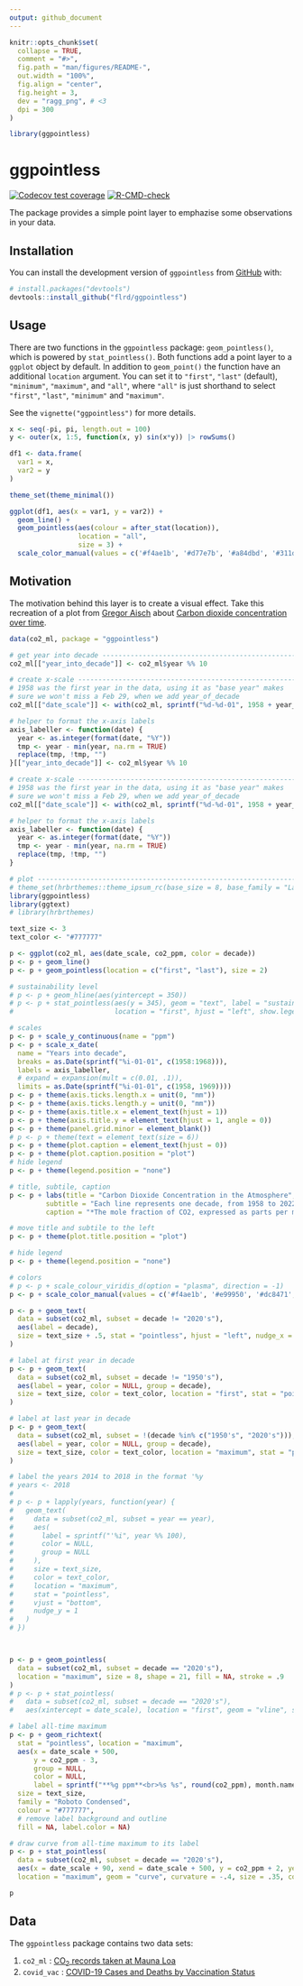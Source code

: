 ```yaml
---
output: github_document
---
```


<!-- README.md is generated from README.Rmd. Please edit that file -->

```r
knitr::opts_chunk$set(
  collapse = TRUE,
  comment = "#>",
  fig.path = "man/figures/README-", 
  out.width = "100%",
  fig.align = "center",
  fig.height = 3,
  dev = "ragg_png", # <3
  dpi = 300
)

library(ggpointless)
```

# ggpointless

<!-- badges: start -->
[![Codecov test coverage](https://codecov.io/gh/flrd/ggpointless/branch/main/graph/badge.svg)](https://app.codecov.io/gh/flrd/ggpointless?branch=main)
[![R-CMD-check](https://github.com/flrd/ggpointless/workflows/R-CMD-check/badge.svg)](https://github.com/flrd/ggpointless/actions)
<!-- badges: end -->

The package provides a simple point layer to emphazise some observations in your data.

## Installation

You can install the development version of `ggpointless` from [GitHub](https://github.com/) with:

``` r
# install.packages("devtools")
devtools::install_github("flrd/ggpointless")
```

## Usage

There are two functions in the `ggpointless` package: `geom_pointless()`, which is powered by `stat_pointless()`. Both functions add a point layer to a `ggplot` object by default. In addition to `geom_point()` the function have an additional `location` argument. You can set it to `"first"`, `"last"` (default), `"minimum"`, `"maximum"`, and `"all"`, where `"all"` is just shorthand to select `"first"`, `"last"`, `"minimum"` and `"maximum"`.  

See the `vignette("ggpointless")` for more details.


```r
x <- seq(-pi, pi, length.out = 100)
y <- outer(x, 1:5, function(x, y) sin(x*y)) |> rowSums()

df1 <- data.frame(
  var1 = x,
  var2 = y
)

theme_set(theme_minimal())

ggplot(df1, aes(x = var1, y = var2)) +
  geom_line() +
  geom_pointless(aes(colour = after_stat(location)),
                 location = "all",
                 size = 3) +
  scale_color_manual(values = c('#f4ae1b', '#d77e7b', '#a84dbd', '#311dfc'))
```

## Motivation

The motivation behind this layer is to create a visual effect. Take this recreation of a plot from [Gregor Aisch](https://driven-by-data.net/) about [Carbon dioxide concentration over time](https://blog.datawrapper.de/weekly-chart-carbon-dioxide/). 



```r
data(co2_ml, package = "ggpointless")

# get year into decade ----------------------------------------------------
co2_ml[["year_into_decade"]] <- co2_ml$year %% 10

# create x-scale ----------------------------------------------------------
# 1958 was the first year in the data, using it as "base year" makes
# sure we won't miss a Feb 29, when we add year_of_decade
co2_ml[["date_scale"]] <- with(co2_ml, sprintf("%d-%d-01", 1958 + year_into_decade, month)) |> as.Date()

# helper to format the x-axis labels
axis_labeller <- function(date) {
  year <- as.integer(format(date, "%Y"))
  tmp <- year - min(year, na.rm = TRUE)
  replace(tmp, !tmp, "")
}[["year_into_decade"]] <- co2_ml$year %% 10

# create x-scale ----------------------------------------------------------
# 1958 was the first year in the data, using it as "base year" makes
# sure we won't miss a Feb 29, when we add year_of_decade
co2_ml[["date_scale"]] <- with(co2_ml, sprintf("%d-%d-01", 1958 + year_into_decade, month)) |> as.Date()

# helper to format the x-axis labels
axis_labeller <- function(date) {
  year <- as.integer(format(date, "%Y"))
  tmp <- year - min(year, na.rm = TRUE)
  replace(tmp, !tmp, "")
}
```


```r
# plot --------------------------------------------------------------------
# theme_set(hrbrthemes::theme_ipsum_rc(base_size = 8, base_family = "Lato"))
library(ggpointless)
library(ggtext)
# library(hrbrthemes)

text_size <- 3
text_color <- "#777777"

p <- ggplot(co2_ml, aes(date_scale, co2_ppm, color = decade))
p <- p + geom_line()
p <- p + geom_pointless(location = c("first", "last"), size = 2)

# sustainability level
# p <- p + geom_hline(aes(yintercept = 350))
# p <- p + stat_pointless(aes(y = 345), geom = "text", label = "sustainable level",
#                         location = "first", hjust = "left", show.legend = FALSE)

# scales
p <- p + scale_y_continuous(name = "ppm")
p <- p + scale_x_date(
  name = "Years into decade",
  breaks = as.Date(sprintf("%i-01-01", c(1958:1968))),
  labels = axis_labeller,
  # expand = expansion(mult = c(0.01, .1)),
  limits = as.Date(sprintf("%i-01-01", c(1958, 1969))))
p <- p + theme(axis.ticks.length.x = unit(0, "mm"))
p <- p + theme(axis.ticks.length.y = unit(0, "mm"))
p <- p + theme(axis.title.x = element_text(hjust = 1))
p <- p + theme(axis.title.y = element_text(hjust = 1, angle = 0))
p <- p + theme(panel.grid.minor = element_blank())
# p <- p + theme(text = element_text(size = 6))
p <- p + theme(plot.caption = element_text(hjust = 0))
p <- p + theme(plot.caption.position = "plot")
# hide legend
p <- p + theme(legend.position = "none")

# title, subtile, caption
p <- p + labs(title = "Carbon Dioxide Concentration in the Atmosphere",
         subtitle = "Each line represents one decade, from 1958 to 2022. CO2 concentration is measured in\nparts per million* (ppm).",
         caption = "*The mole fraction of CO2, expressed as parts per million (ppm) is the number of molecules of CO2 in every million molecules\nof dried air (water vapor removed). The 'sustainable level' of 350ppm, equivalent to the 1990 levels, has been identified by\nUN climate scientists.\nSource: National Oceanic & Atmospheric Adm. (NOAA)")

# move title and subtile to the left
p <- p + theme(plot.title.position = "plot")

# hide legend
p <- p + theme(legend.position = "none")

# colors
# p <- p + scale_colour_viridis_d(option = "plasma", direction = -1)
p <- p + scale_color_manual(values = c('#f4ae1b', '#e99950', '#dc8471', '#cc708f', '#b85baa', '#9f46c6', '#7a31e1', '#311dfc'))

p <- p + geom_text(
  data = subset(co2_ml, subset = decade != "2020's"),
  aes(label = decade), 
  size = text_size + .5, stat = "pointless", hjust = "left", nudge_x = 30, location = "last"
)

# label at first year in decade
p <- p + geom_text(
  data = subset(co2_ml, subset = decade != "1950's"),
  aes(label = year, color = NULL, group = decade),
  size = text_size, color = text_color, location = "first", stat = "pointless", vjust = "top", hjust = "left", nudge_y = -2
)

# label at last year in decade
p <- p + geom_text(
  data = subset(co2_ml, subset = !(decade %in% c("1950's", "2020's"))),
  aes(label = year, color = NULL, group = decade), 
  size = text_size, color = text_color, location = "maximum", stat = "pointless", vjust = "bottom", nudge_y = 1
)

# label the years 2014 to 2018 in the format '%y
# years <- 2018
# 
# p <- p + lapply(years, function(year) {
#   geom_text(
#     data = subset(co2_ml, subset = year == year),
#     aes(
#       label = sprintf("'%i", year %% 100),
#       color = NULL,
#       group = NULL
#     ),
#     size = text_size,
#     color = text_color,
#     location = "maximum",
#     stat = "pointless",
#     vjust = "bottom",
#     nudge_y = 1
#   )
# })



p <- p + geom_pointless(
  data = subset(co2_ml, subset = decade == "2020's"),
  location = "maximum", size = 8, shape = 21, fill = NA, stroke = .9
)
# p <- p + stat_pointless(
#   data = subset(co2_ml, subset = decade == "2020's"),
#   aes(xintercept = date_scale), location = "first", geom = "vline", size = .25)

# label all-time maximum
p <- p + geom_richtext(
  stat = "pointless", location = "maximum",
  aes(x = date_scale + 500,
      y = co2_ppm - 3,
      group = NULL,
      color = NULL,
      label = sprintf("**%g ppm**<br>%s %s", round(co2_ppm), month.name[month], year)),
  size = text_size,
  family = "Roboto Condensed",
  colour = "#777777",
  # remove label background and outline
  fill = NA, label.color = NA)

# draw curve from all-time maximum to its label
p <- p + stat_pointless(
  data = subset(co2_ml, subset = decade == "2020's"),
  aes(x = date_scale + 90, xend = date_scale + 500, y = co2_ppm + 2, yend = co2_ppm + 2),
  location = "maximum", geom = "curve", curvature = -.4, size = .35, color = text_color, inherit.aes = FALSE)
```

```r
p
```

## Data

The `ggpointless` package contains two data sets:

1. `co2_ml` : [CO~2~ records taken at Mauna Loa](https://gml.noaa.gov/ccgg/trends/data.html)
2. `covid_vac` : [COVID-19 Cases and Deaths by Vaccination Status](https://covid.cdc.gov/covid-data-tracker/#rates-by-vaccine-status)

